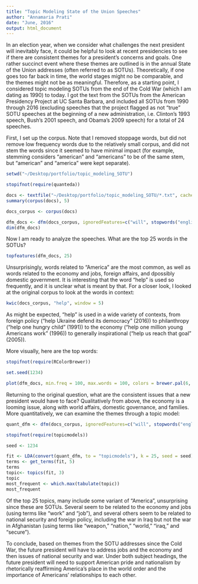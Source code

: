 ```yaml
---
title: "Topic Modeling State of the Union Speeches"
author: "Annamaria Prati"
date: "June, 2016"
output: html_document
---
```


In an election year, when we consider what challenges the next president will inevitably face, it could be helpful to look at recent presidencies to see if there are consistent themes for a president's concerns and goals.  One rather succinct event where these themes are outlined is in the annual State of the Union addresses (often referred to as SOTUs).  Theoretically, if one goes too far back in time, the world stages might no be comparable, and the themes might not be as meaningful.  Therefore, as a starting point, I considered topic modeling SOTUs from the end of the Cold War (which I am dating as 1990) to today. I got the text from the SOTUs from the American Presidency Project at UC Santa Barbara, and included all SOTUs from 1990 through 2016 (excluding  speeches that the project flagged as not "true" SOTU speeches at the beginning of a new administration, i.e. Clinton's 1993 speech, Bush's 2001 speech, and Obama's 2009 speech) for a total of 24 speeches.

First, I set up the corpus.  Note that I removed stoppage words, but did not remove low frequency words due to the relatively small corpus, and did not stem the words since it seemed to have minimal impact (for example, stemming considers "american" and "americans" to be of the same stem, but "american" and "america" were kept separate).

```r
setwd("~/Desktop/portfolio/topic_modeling_SOTU")

stopifnot(require(quanteda))

docs <- textfile("~/Desktop/portfolio/topic_modeling_SOTU/*.txt", cache = FALSE)
summary(corpus(docs), 5)

docs_corpus <- corpus(docs)

dfm_docs <- dfm(docs_corpus, ignoredFeatures=c("will", stopwords("english")))
dim(dfm_docs)

```

Now I am ready to analyze the speeches. What are the top 25 words in the SOTUs?

```r
topfeatures(dfm_docs, 25)

```

Unsurprisingly, words related to "America" are the most common, as well as words related to the economy and jobs, foreign affairs, and dpossibly domestic government.  It is interesting that the word "help" is used so frequently, and it is unclear what is meant by that.  For a closer look, I looked at the original corpus to look at the words in context:

```r
kwic(docs_corpus, "help", window = 5)

```

As might be expected, "help" is used in a wide variety of contexts, from foreign policy ("help Ukraine defend its democracy" (2016)) to philanthropy ("help one hungry child" (1991)) to the economy ("help one million young Americans work" (1996)) to generally inspirational ("help us reach that goal" (2005)).

More visually, here are the top words: 

```r
stopifnot(require(RColorBrewer))

set.seed(1234)

plot(dfm_docs, min.freq = 100, max.words = 100, colors = brewer.pal(6, "Dark2"), scale = c(3, .5), random.order = FALSE)

```

Returning to the original question, what are the consistent issues that a new president would have to face?  Qualitatively from above, the economy is a looming issue, along with world affairs, domestic governance, and families.  More quantitatively, we can examine the themes through a topic model:

```r
quant_dfm <- dfm(docs_corpus, ignoredFeatures=c("will", stopwords("english")), stem = TRUE, verbose = FALSE)

stopifnot(require(topicmodels))

seed <- 1234

fit <- LDA(convert(quant_dfm, to = "topicmodels"), k = 25, seed = seed)
terms <- get_terms(fit, 5)
terms
topic<- topics(fit, 3)
topic
most_frequent <- which.max(tabulate(topic))
most_frequent

```

Of the top 25 topics, many include some variant of "America", unsurprising since these are SOTUs. Several seem to be related to the economy and jobs (using terms like "work" and "job"), and several others seem to be related to national security and foreign policy, including the war in Iraq but not the war in Afghanistan (using terms like "weapon," "nation," "world," "iraq," and "secure").  

To conclude, based on themes from the SOTU addresses since the Cold War, the future president will have to address jobs and the economy  and then issues of national security and war.  Under both subject headings, the future president will need to support American pride and nationalism by rhetorically reaffirming America's place in the world order and the importance of Americans' relationships to each other.